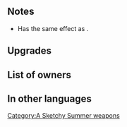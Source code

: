 {{SkillPage Tabs}}{{Weapon Infobox
|tagid=SID_ヒトデ＋
|weaponType=Dagger
|altWeaponName=Starfish
|might=12
|range=2
|effect=If unit's HP ≤ 75% and unit initiates combat, unit can make a follow-up attack before foe can counterattack. After combat, if unit attacked, inflicts Def/Res-7 on target and foes within 2 spaces of target through their next actions.
|cost=300
|exclusive=0
|statModifiers=0,12,0,0,0
|required=Starfish
|refinePaths=default
|refineSP=350
|refineMedals=500
|refineStones=50
|properties=
}}
==Notes==
* Has the same effect as {{St|Desperation 3}}.
{{Follow-up before counterattack}}
{{IfUnitAttacked}}
{{Penalties}}

==Upgrades==
{{Weapon Upgrade List}}
==List of owners==
{{Skill Hero List}}
==In other languages==
{{OtherLanguages
|japanese=ヒトデ＋
|german=Seestern+
|spanishEU=Estrella de mar +
|spanishLA=Estrella de mar +
|french=Étoile de mer +
|italian=Stella marina+
|chineseTW=海星＋
|portuguese=Estrela do mar+
}}
{{Weapons Navbox}}
[[Category:A Sketchy Summer weapons]]